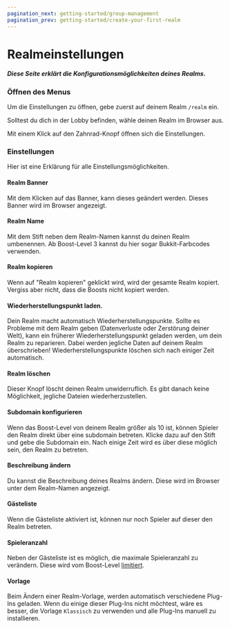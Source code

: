 ```yaml
---
pagination_next: getting-started/group-management
pagination_prev: getting-started/create-your-first-realm
---
```


# Realmeinstellungen

##### Diese Seite erklärt die Konfigurationsmöglichkeiten deines Realms.

### Öffnen des Menus

Um die Einstellungen zu öffnen, gebe zuerst auf deinem Realm `/realm` ein.

Solltest du dich in der Lobby befinden, wähle deinen Realm im Browser aus.

Mit einem Klick auf den Zahnrad-Knopf öffnen sich die Einstellungen.

### Einstellungen

Hier ist eine Erklärung für alle Einstellungsmöglichkeiten.

#### Realm Banner

Mit dem Klicken auf das Banner, kann dieses geändert werden. Dieses Banner wird im Browser angezeigt.

#### Realm Name

Mit dem Stift neben dem Realm-Namen kannst du deinen Realm umbenennen. Ab Boost-Level 3 kannst du hier sogar Bukkit-Farbcodes verwenden.

#### Realm kopieren

Wenn auf "Realm kopieren" geklickt wird, wird der gesamte Realm kopiert. Vergiss aber nicht, dass die Boosts nicht kopiert werden.

#### Wiederherstellungspunkt laden.

Dein Realm macht automatisch Wiederherstellungspunkte. Sollte es Probleme mit dem Realm geben (Datenverluste oder Zerstörung deiner Welt), kann ein früherer Wiederherstellungspunkt geladen werden, um dein Realm zu reparieren. Dabei werden jegliche Daten auf deinem Realm überschrieben! Wiederherstellungspunkte löschen sich nach einiger Zeit automatisch.

#### Realm löschen

Dieser Knopf löscht deinen Realm unwiderruflich. Es gibt danach keine Möglichkeit, jegliche Dateien wiederherzustellen.

#### Subdomain konfigurieren

Wenn das Boost-Level von deinem Realm größer als 10 ist, können Spieler den Realm direkt über eine subdomain betreten. Klicke dazu auf den Stift und gebe die Subdomain ein. Nach einige Zeit wird es über diese möglich sein, den Realm zu betreten.

#### Beschreibung ändern

Du kannst die Beschreibung deines Realms ändern. Diese wird im Browser unter dem Realm-Namen angezeigt.

#### Gästeliste

Wenn die Gästeliste aktiviert ist, können nur noch Spieler auf dieser den Realm betreten. 

#### Spieleranzahl

Neben der Gästeliste ist es möglich, die maximale Spieleranzahl zu verändern. Diese wird vom Boost-Level [limitiert](./boosts#welche-boost-level-geben-welche-vorteile).

#### Vorlage

Beim Ändern einer Realm-Vorlage, werden automatisch verschiedene Plug-Ins geladen. Wenn du einige dieser Plug-Ins nicht möchtest, wäre es besser, die Vorlage `Klassisch` zu verwenden und alle Plug-Ins manuell zu installieren.